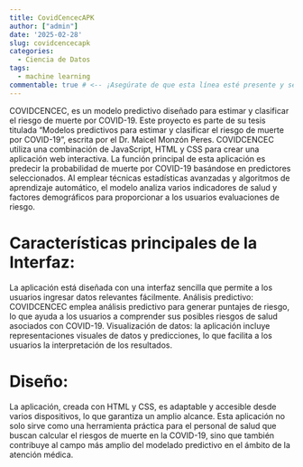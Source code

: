 ```yaml
---
title: CovidCencecAPK
author: ["admin"]
date: '2025-02-28'
slug: covidcencecapk
categories:
  - Ciencia de Datos
tags:
  - machine learning
commentable: true # <-- ¡Asegúrate de que esta línea esté presente y sea 'true'!
---
```



COVIDCENCEC, es un modelo predictivo diseñado para estimar y clasificar el riesgo de muerte por COVID-19. Este proyecto es parte de su tesis titulada "Modelos predictivos para estimar y clasificar el riesgo de muerte por COVID-19", escrita por el Dr. Maicel Monzón Peres.  COVIDCENCEC utiliza una combinación de JavaScript, HTML y CSS para crear una aplicación web interactiva. La función principal de esta aplicación es predecir la probabilidad de muerte por COVID-19 basándose en predictores seleccionados. Al emplear técnicas estadísticas avanzadas y algoritmos de aprendizaje automático, el modelo analiza varios indicadores de salud y factores demográficos para proporcionar a los usuarios evaluaciones de riesgo. 

# Características principales de la Interfaz:

La aplicación está diseñada con una interfaz sencilla que permite a los usuarios ingresar datos relevantes fácilmente. Análisis predictivo: COVIDCENCEC emplea análisis predictivo para generar puntajes de riesgo, lo que ayuda a los usuarios a comprender sus posibles riesgos de salud asociados con COVID-19. Visualización de datos: la aplicación incluye representaciones visuales de datos y predicciones, lo que facilita a los usuarios la interpretación de los resultados. 


# Diseño: 

La aplicación, creada con HTML y CSS, es adaptable y accesible desde varios dispositivos, lo que garantiza un amplio alcance. Esta aplicación no solo sirve como una herramienta práctica para el personal de salud que buscan calcular el riesgos de muerte en la COVID-19, sino que también contribuye al campo más amplio del modelado predictivo en el ámbito de la atención médica.

